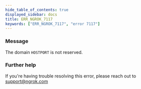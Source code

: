 ```yaml
---
hide_table_of_contents: true
displayed_sidebar: docs
title: ERR_NGROK_7117
keywords: ["ERR_NGROK_7117", "error 7117"]
---
```


### Message

The domain `HOSTPORT` is not reserved.

### Further help

If you're having trouble resolving this error, please reach out to [support@ngrok.com](mailto:support@ngrok.com?subject=Help%20with%20ERR_NGROK_7117)
